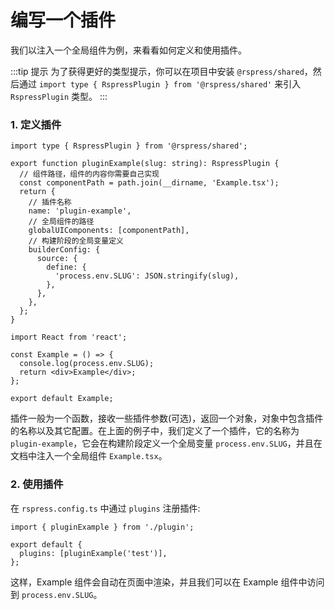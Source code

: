 # 编写一个插件

我们以注入一个全局组件为例，来看看如何定义和使用插件。

:::tip 提示
为了获得更好的类型提示，你可以在项目中安装 `@rspress/shared`，然后通过 `import type { RspressPlugin } from '@rspress/shared'` 来引入 `RspressPlugin` 类型。
:::

### 1. 定义插件

```tsx title="plugin.ts"
import type { RspressPlugin } from '@rspress/shared';

export function pluginExample(slug: string): RspressPlugin {
  // 组件路径，组件的内容你需要自己实现
  const componentPath = path.join(__dirname, 'Example.tsx');
  return {
    // 插件名称
    name: 'plugin-example',
    // 全局组件的路径
    globalUIComponents: [componentPath],
    // 构建阶段的全局变量定义
    builderConfig: {
      source: {
        define: {
          'process.env.SLUG': JSON.stringify(slug),
        },
      },
    },
  };
}
```

```tsx title="Example.tsx"
import React from 'react';

const Example = () => {
  console.log(process.env.SLUG);
  return <div>Example</div>;
};

export default Example;
```

插件一般为一个函数，接收一些插件参数(可选)，返回一个对象，对象中包含插件的名称以及其它配置。在上面的例子中，我们定义了一个插件，它的名称为 `plugin-example`，它会在构建阶段定义一个全局变量 `process.env.SLUG`，并且在文档中注入一个全局组件 `Example.tsx`。

### 2. 使用插件

在 `rspress.config.ts` 中通过 `plugins` 注册插件:

```tsx title="rspress.config.ts"
import { pluginExample } from './plugin';

export default {
  plugins: [pluginExample('test')],
};
```

这样，Example 组件会自动在页面中渲染，并且我们可以在 Example 组件中访问到 `process.env.SLUG`。
